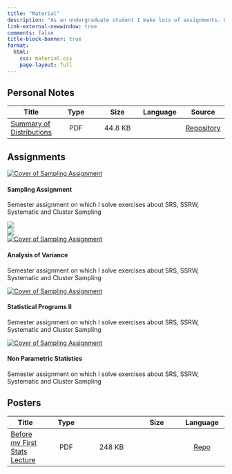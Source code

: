 ```yaml
---
title: "Material"
description: "As an undergraduate student I make lots of assignments. Given that fact, I decided to create a special category on my website which will list some of those. I think that will be proved helpful to my fellow students who either struggle with our studies or do not have the ability to attend lectures for various reasons (medical, financial, etc.)"
link-external-newwindow: true
comments: false
title-block-banner: true
format: 
  html:
    css: material.css
    page-layout: full
---
```


## Personal Notes

<div class ="material-tables">
| Title  | Type | Size | Language |  Source | 
|--------|:--------:|:--------:|:--------:|:--------:|
| [Summary of Distributions](https://github.com/stesiam/Summary-Distributions/blob/main/Summary_Distributions.pdf)  | PDF | 44.8 KB |  <img src="www/uk.png" style="width:20px; height: 15px;"/> | [Repository](https://github.com/stesiam/Summary-Distributions) |
</div>


## Assignments

```{=html}
<div class= "card-wrapper">
<div class="card border-primary mb-3">
  <div class="card-body">
    <div class="card-image">
      <a href="https://drive.google.com/file/d/1vcT_aY3UyFti-9Zv04qjAB9PQrnuGSt7/view?usp=drive_link"><img src="www/sampling_asgn.jpg" alt="Cover of Sampling Assignment"></a>
    </div>
    <h4 class="card-title">Sampling Assignment</h4>
    <p class="card-text">Semester assignment on which I solve exercises about SRS, SSRW, Systematic and Cluster Sampling</p>
  </div>
  <div class = "foot">
      <div class = "text1">
        <i class="fa-brands fa-github"></i>
      </div>
      <div class = "text1">
        <img src="www/gr.png">
      </div>
      <div class = "text1">
        <img src="www/gr.png">
      </div>
  </div>
</div>
<div class="card border-primary mb-3">
  <div class="card-body">
    <div class="card-image">
      <a href="https://drive.google.com/file/d/18mAqVjjQGgove9cXCDn2QFJbCjfce5ZF/view?usp=drive_link"><img src="www/anova_asgn.jpg" alt="Cover of Sampling Assignment"></a>
    </div>
    <h4 class="card-title">Analysis of Variance</h4>
    <p class="card-text">Semester assignment on which I solve exercises about SRS, SSRW, Systematic and Cluster Sampling</p>
  </div>
</div>
<div class="card border-primary mb-3">
  <div class="card-body">
    <div class="card-image">
      <a href="https://drive.google.com/file/d/1XH4D3HGx2uUWZSNDYfMshPdgd-V7NabW/view?usp=drive_link"><img src="www/statsR_asgn.jpg" alt="Cover of Sampling Assignment"></a>
    </div>
    <h4 class="card-title">Statistical Programs II</h4>
    <p class="card-text">Semester assignment on which I solve exercises about SRS, SSRW, Systematic and Cluster Sampling</p>
  </div>
</div>
<div class="card border-primary mb-3">
  <div class="card-body">
    <div class="card-image">
      <a href="https://drive.google.com/file/d/1jtgU0v57fJFgFxTmAO2sXIUsOZe0IJR9/view?usp=drive_link"><img src="www/apar_cover.jpg" alt="Cover of Sampling Assignment"></a>
    </div>
    <h4 class="card-title">Non Parametric Statistics</h4>
    <p class="card-text">Semester assignment on which I solve exercises about SRS, SSRW, Systematic and Cluster Sampling</p>
  </div>
</div>
</div>
```


## Posters
<div class ="material-tables">

| Title  | Type  | | Size | Language | Source | 
|--------|:--------:|:--------:|:--------:|:--------:|
| [Before my First Stats Lecture](https://github.com/stesiam/posterMaths/blob/main/posterMaths.pdf)  |  PDF | 248 KB | <img src="www/uk.png" style="width:20px; height: 15px;"/> | [Repo](https://github.com/stesiam/posterMaths)|
</div>